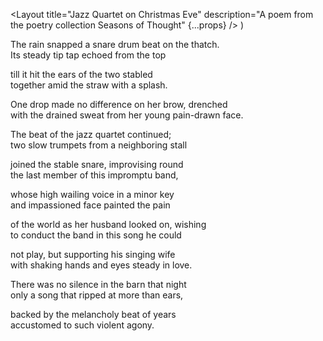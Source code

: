   <Layout
    title="Jazz Quartet on Christmas Eve"
    description="A poem from the poetry collection Seasons of Thought"
    {...props}
  />
)

The rain snapped a snare drum beat on the thatch.  
Its steady tip tap echoed from the top

till it hit the ears of the two stabled  
together amid the straw with a splash.

One drop made no difference on her brow, drenched  
with the drained sweat from her young pain-drawn face.

The beat of the jazz quartet continued;  
two slow trumpets from a neighboring stall

joined the stable snare, improvising round  
the last member of this impromptu band,

whose high wailing voice in a minor key  
and impassioned face painted the pain

of the world as her husband looked on, wishing  
to conduct the band in this song he could

not play, but supporting his singing wife  
with shaking hands and eyes steady in love.

There was no silence in the barn that night  
only a song that ripped at more than ears,

backed by the melancholy beat of years  
accustomed to such violent agony.
